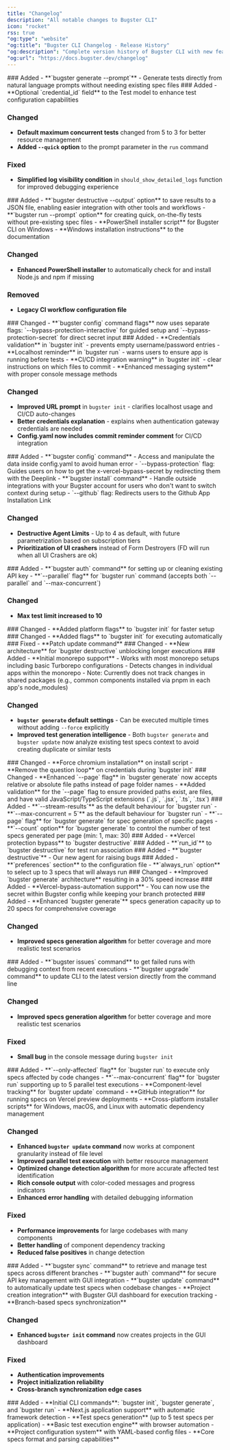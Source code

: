 ```yaml
---
title: "Changelog"
description: "All notable changes to Bugster CLI"
icon: "rocket"
rss: true
"og:type": "website"
"og:title": "Bugster CLI Changelog - Release History"
"og:description": "Complete version history of Bugster CLI with new features, bug fixes, and improvements. Track releases, updates, and deprecations."
"og:url": "https://docs.bugster.dev/changelog"
---
```

<Update label="v0.5.0" description="Latest Release">
  ### Added
  - **`bugster generate --prompt`** - Generate tests directly from natural language prompts without needing existing spec files
</Update>

<Update label="v0.4.13" description="Configuration & Resource Management">
  ### Added
  - **Optional `credential_id` field** to the Test model to enhance test configuration capabilities

  ### Changed
  - **Default maximum concurrent tests** changed from 5 to 3 for better resource management
  - **Added `--quick` option** to the prompt parameter in the `run` command

  ### Fixed
  - **Simplified log visibility condition** in `should_show_detailed_logs` function for improved debugging experience
</Update>

<Update label="v0.4.12" description="Output Options & Quick Tests">
  ### Added
  - **`bugster destructive --output` option** to save results to a JSON file, enabling easier integration with other tools and workflows
  - **`bugster run --prompt` option** for creating quick, on-the-fly tests without pre-existing spec files
  - **PowerShell installer script** for Bugster CLI on Windows
  - **Windows installation instructions** to the documentation

  ### Changed
  - **Enhanced PowerShell installer** to automatically check for and install Node.js and npm if missing

  ### Removed
  - **Legacy CI workflow configuration file**
</Update>

<Update label="v0.4.2" description="Configuration Command Updates">
  ### Changed
  - **`bugster config` command flags** now uses separate flags: `--bypass-protection-interactive` for guided setup and `--bypass-protection-secret` for direct secret input
</Update>

<Update label="v0.4.1" description="Validation & User Experience">
  ### Added
  - **Credentials validation** in `bugster init` - prevents empty username/password entries
  - **Localhost reminder** in `bugster run` - warns users to ensure app is running before tests
  - **CI/CD integration warning** in `bugster init` - clear instructions on which files to commit
  - **Enhanced messaging system** with proper console message methods

  ### Changed
  - **Improved URL prompt** in `bugster init` - clarifies localhost usage and CI/CD auto-changes
  - **Better credentials explanation** - explains when authentication gateway credentials are needed
  - **Config.yaml now includes commit reminder comment** for CI/CD integration
</Update>

<Update label="v0.3.30" description="Config & Install Commands">
  ### Added
  - **`bugster config` command** - Access and manipulate the data inside config.yaml to avoid human error
    - `--bypass-protection` flag: Guides users on how to get the x-vercel-bypass-secret by redirecting them with the Deeplink
  - **`bugster install` command** - Handle outside integrations with your Bugster account for users who don't want to switch context during setup
    - `--github` flag: Redirects users to the Github App Installation Link

  ### Changed
  - **Destructive Agent Limits** - Up to 4 as default, with future parametrization based on subscription tiers
  - **Prioritization of UI crashers** instead of Form Destroyers (FD will run when all UI Crashers are ok)
</Update>

<Update label="v0.3.26" description="Authentication & Parallel Execution">
  ### Added
  - **`bugster auth` command** for setting up or cleaning existing API key
  - **`--parallel` flag** for `bugster run` command (accepts both `--parallel` and `--max-concurrent`)

  ### Changed
  - **Max test limit increased to 10**
</Update>

<Update label="v0.3.25" description="Platform Flags">
  ### Changed
  - **Added platform flags** to `bugster init` for faster setup
</Update>

<Update label="v0.3.24" description="Automatic Execution">
  ### Changed
  - **Added flags** to `bugster init` for executing automatically
</Update>

<Update label="v0.3.23" description="Bug Fixes">
  ### Fixed
  - **Patch update command**
</Update>

<Update label="v0.3.22" description="Destructive Architecture">
  ### Changed
  - **New architecture** for `bugster destructive` unblocking longer executions
</Update>

<Update label="v0.3.21" description="Monorepo Support & Generation Improvements">
  ### Added
  - **Initial monorepo support**
    - Works with most monorepo setups including basic Turborepo configurations
    - Detects changes in individual apps within the monorepo
    - Note: Currently does not track changes in shared packages (e.g., common components installed via pnpm in each app's node_modules)

  ### Changed
  - **`bugster generate` default settings** - Can be executed multiple times without adding `--force` explicitly
  - **Improved test generation intelligence** - Both `bugster generate` and `bugster update` now analyze existing test specs context to avoid creating duplicate or similar tests
</Update>

<Update label="v0.3.20" description="Installation Improvements">
  ### Changed
  - **Force chromium installation** on install script
  - **Remove the question loop** on credentials during `bugster init`
</Update>

<Update label="v0.3.19" description="Page Flag Enhancement">
  ### Changed
  - **Enhanced `--page` flag** in `bugster generate` now accepts relative or absolute file paths instead of page folder names
  - **Added validation** for the `--page` flag to ensure provided paths exist, are files, and have valid JavaScript/TypeScript extensions (`.js`, `.jsx`, `.ts`, `.tsx`)
</Update>

<Update label="v0.3.15" description="Performance & Control Features">
  ### Added
  - **`--stream-results`** as the default behaviour for `bugster run`
  - **`--max-concurrent = 5`** as the default behaviour for `bugster run`
  - **`--page` flag** for `bugster generate` for spec generation of specific pages
  - **`--count` option** for `bugster generate` to control the number of test specs generated per page (min: 1, max: 30)
</Update>

<Update label="v0.3.14" description="Vercel Protection Bypass">
  ### Added
  - **Vercel protection bypass** to `bugster destructive`
</Update>

<Update label="v0.3.13" description="Test Run Association">
  ### Added
  - **`run_id`** to `bugster destructive` for test run association
</Update>

<Update label="v0.3.12" description="Destructive Agent">
  ### Added
  - **`bugster destructive`** - Our new agent for raising bugs
</Update>

<Update label="v0.3.11" description="Preferences & Always Run">
  ### Added
  - **`preferences` section** to the configuration file
  - **`always_run` option** to select up to 3 specs that will always run
</Update>

<Update label="v0.3.10" description="Performance Improvements">
  ### Changed
  - **Improved `bugster generate` architecture** resulting in a 30% speed increase
</Update>

<Update label="v0.3.9" description="Vercel Bypass Automation">
  ### Added
  - **Vercel-bypass-automation support** - You can now use the secret within Bugster config while keeping your branch protected
</Update>

<Update label="v0.3.7" description="Enhanced Generation Capacity">
  ### Added
  - **Enhanced `bugster generate`** specs generation capacity up to 20 specs for comprehensive coverage

  ### Changed
  - **Improved specs generation algorithm** for better coverage and more realistic test scenarios
</Update>

<Update label="v0.3.6" description="Issues & Upgrade Commands">
  ### Added
  - **`bugster issues` command** to get failed runs with debugging context from recent executions
  - **`bugster upgrade` command** to update CLI to the latest version directly from the command line

  ### Changed
  - **Improved specs generation algorithm** for better coverage and more realistic test scenarios

  ### Fixed
  - **Small bug** in the console message during `bugster init`
</Update>

<Update label="v0.3.0" description="Major Release - Affected Tests & Parallel Execution">
  ### Added
  - **`--only-affected` flag** for `bugster run` to execute only specs affected by code changes
  - **`--max-concurrent` flag** for `bugster run` supporting up to 5 parallel test executions
  - **Component-level tracking** for `bugster update` command
  - **GitHub integration** for running specs on Vercel preview deployments
  - **Cross-platform installer scripts** for Windows, macOS, and Linux with automatic dependency management

  ### Changed
  - **Enhanced `bugster update` command** now works at component granularity instead of file level
  - **Improved parallel test execution** with better resource management
  - **Optimized change detection algorithm** for more accurate affected test identification
  - **Rich console output** with color-coded messages and progress indicators
  - **Enhanced error handling** with detailed debugging information

  ### Fixed
  - **Performance improvements** for large codebases with many components
  - **Better handling** of component dependency tracking
  - **Reduced false positives** in change detection
</Update>

<Update label="v0.2.0" description="Sync, Auth & Update Commands">
  ### Added
  - **`bugster sync` command** to retrieve and manage test specs across different branches
  - **`bugster auth` command** for secure API key management with GUI integration
  - **`bugster update` command** to automatically update test specs when codebase changes
  - **Project creation integration** with Bugster GUI dashboard for execution tracking
  - **Branch-based specs synchronization**

  ### Changed
  - **Enhanced `bugster init` command** now creates projects in the GUI dashboard

  ### Fixed
  - **Authentication improvements**
  - **Project initialization reliability**
  - **Cross-branch synchronization edge cases**
</Update>

<Update label="v0.1.0" description="Initial Release">
  ### Added
  - **Initial CLI commands**: `bugster init`, `bugster generate`, and `bugster run`
  - **Next.js application support** with automatic framework detection
  - **Test specs generation** (up to 5 test specs per application)
  - **Basic test execution engine** with browser automation
  - **Project configuration system** with YAML-based config files
  - **Core specs format and parsing capabilities**
</Update>

[Unreleased]: https://github.com/Bugsterapp/bugster-cli/compare/v0.5.0...HEAD
[0.5.0]: https://github.com/Bugsterapp/bugster-cli/compare/v0.4.13...v0.5.0
[0.4.13]: https://github.com/Bugsterapp/bugster-cli/compare/v0.4.12...v0.4.13
[0.4.12]: https://github.com/Bugsterapp/bugster-cli/compare/v0.4.2...v0.4.12
[0.4.2]: https://github.com/Bugsterapp/bugster-cli/compare/v0.4.1...v0.4.2
[0.4.1]: https://github.com/Bugsterapp/bugster-cli/compare/v0.3.30...v0.4.1
[0.3.30]: https://github.com/Bugsterapp/bugster-cli/compare/v0.3.26...v0.3.30
[0.3.26]: https://github.com/Bugsterapp/bugster-cli/compare/v0.3.25...v0.3.26
[0.3.25]: https://github.com/Bugsterapp/bugster-cli/compare/v0.3.24...v0.3.25
[0.3.24]: https://github.com/Bugsterapp/bugster-cli/compare/v0.3.23...v0.3.24
[0.3.23]: https://github.com/Bugsterapp/bugster-cli/compare/v0.3.22...v0.3.23
[0.3.22]: https://github.com/Bugsterapp/bugster-cli/compare/v0.3.21...v0.3.22
[0.3.21]: https://github.com/Bugsterapp/bugster-cli/compare/v0.3.20...v0.3.21
[0.3.20]: https://github.com/Bugsterapp/bugster-cli/compare/v0.3.19...v0.3.20
[0.3.19]: https://github.com/Bugsterapp/bugster-cli/compare/v0.3.15...v0.3.19
[0.3.15]: https://github.com/Bugsterapp/bugster-cli/compare/v0.3.14...v0.3.15
[0.3.14]: https://github.com/Bugsterapp/bugster-cli/compare/v0.3.13...v0.3.14
[0.3.13]: https://github.com/Bugsterapp/bugster-cli/compare/v0.3.12...v0.3.13
[0.3.12]: https://github.com/Bugsterapp/bugster-cli/compare/v0.3.11...v0.3.12
[0.3.11]: https://github.com/Bugsterapp/bugster-cli/compare/v0.3.10...v0.3.11
[0.3.10]: https://github.com/Bugsterapp/bugster-cli/compare/v0.3.9...v0.3.10
[0.3.9]: https://github.com/Bugsterapp/bugster-cli/compare/v0.3.7...v0.3.9
[0.3.7]: https://github.com/Bugsterapp/bugster-cli/compare/v0.3.6...v0.3.7
[0.3.6]: https://github.com/Bugsterapp/bugster-cli/compare/v0.3.0...v0.3.6
[0.3.0]: https://github.com/Bugsterapp/bugster-cli/compare/v0.2.0...v0.3.0
[0.2.0]: https://github.com/Bugsterapp/bugster-cli/compare/v0.1.0...v0.2.0
[0.1.0]: https://github.com/Bugsterapp/bugster-cli/releases/tag/v0.1.0